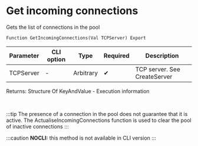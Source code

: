 ﻿---
sidebar_position: 5
---


# Get incoming connections 
 Gets the list of connections in the pool



`Function GetIncomingConnections(Val TCPServer) Export`

  | Parameter | CLI option | Type | Required | Description |
  |-|-|-|-|-|
  | TCPServer | - | Arbitrary | &#x2714; | TCP server. See CreateServer |

  
  Returns:  Structure Of KeyAndValue - Execution information

<br/>

:::tip
The presence of a connection in the pool does not guarantee that it is active. The ActualiseIncomingConnections function is used to clear the pool of inactive connections
:::

:::caution
**NOCLI:** this method is not available in CLI version
:::
<br/>



```bsl title="1C:Enterprise/OneScript code example"

```
 




